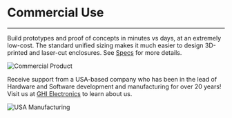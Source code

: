 # Commercial Use

---

Build prototypes and proof of concepts in minutes vs days, at an extremely low-cost. The standard unified sizing makes it much easier to design 3D-printed and laser-cut enclosures. See [Specs](../specs) for more details.

![Commercial Product](pathname:///img/commercial-product.png)

Receive support from a USA-based company who has been in the lead of Hardware and Software development and manufacturing for over 20 years! Visit us at [GHI Electronics](https://www.ghielectronics.com/) to learn about us.

![USA Manufacturing](pathname:///img/usa-mfg.png)
